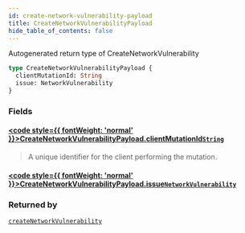 ```yaml
---
id: create-network-vulnerability-payload
title: CreateNetworkVulnerabilityPayload
hide_table_of_contents: false
---
```








Autogenerated return type of CreateNetworkVulnerability

```graphql
type CreateNetworkVulnerabilityPayload {
  clientMutationId: String
  issue: NetworkVulnerability
}
```


### Fields

#### [<code style={{ fontWeight: 'normal' }}>CreateNetworkVulnerabilityPayload.<b>clientMutationId</b></code>](#)<Bullet />[`String`](/api/graphql/documentation/scalars/string) <Badge class="secondary" text="scalar"/>
> A unique identifier for the client performing the mutation.
> 

#### [<code style={{ fontWeight: 'normal' }}>CreateNetworkVulnerabilityPayload.<b>issue</b></code>](#)<Bullet />[`NetworkVulnerability`](/api/graphql/documentation/objects/network-vulnerability) <Badge class="secondary" text="object"/>
> 
> 



### Returned by

[`createNetworkVulnerability`](/api/graphql/documentation/mutations/create-network-vulnerability)  <Badge class="secondary" text="mutation"/>



